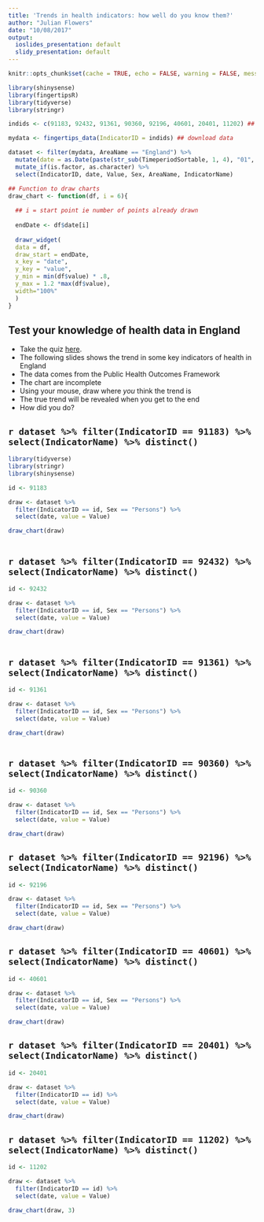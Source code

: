 ```yaml
---
title: 'Trends in health indicators: how well do you know them?'
author: "Julian Flowers"
date: "10/08/2017"
output:
  ioslides_presentation: default
  slidy_presentation: default
---
```


```r
knitr::opts_chunk$set(cache = TRUE, echo = FALSE, warning = FALSE, message = FALSE)
```

```r
library(shinysense)
library(fingertipsR)
library(tidyverse)
library(stringr)

indids <- c(91183, 92432, 91361, 90360, 92196, 40601, 20401, 11202) ## select ids

mydata <- fingertips_data(IndicatorID = indids) ## download data

dataset <- filter(mydata, AreaName == "England") %>% 
  mutate(date = as.Date(paste(str_sub(TimeperiodSortable, 1, 4), "01", "01", sep = "-"))) %>%
  mutate_if(is.factor, as.character) %>%
  select(IndicatorID, date, Value, Sex, AreaName, IndicatorName)


```


```r

## Function to draw charts
draw_chart <- function(df, i = 6){  
  
  ## i = start point ie number of points already drawn
  
  endDate <- df$date[i]
  
  drawr_widget(
  data = df,
  draw_start = endDate,
  x_key = "date",
  y_key = "value",
  y_min = min(df$value) * .8,
  y_max = 1.2 *max(df$value),
  width="100%"
  )
}
```

## Test your knowledge of health data in England

- Take the quiz [here](http://rpubs.com/jflowers/299049).
- The following slides shows the trend in some key indicators of health in England
- The data comes from the Public Health Outcomes Framework
- The chart are incomplete
- Using your mouse, draw where *you* think the trend is
- The true trend will be revealed when you get to the end
- How did you do?


## `r dataset %>% filter(IndicatorID == 91183) %>% select(IndicatorName) %>% distinct()`


```r
library(tidyverse)
library(stringr)
library(shinysense)

id <- 91183

draw <- dataset %>%
  filter(IndicatorID == id, Sex == "Persons") %>%
  select(date, value = Value)

draw_chart(draw)



```



## `r dataset %>% filter(IndicatorID == 92432) %>% select(IndicatorName) %>% distinct()`

```r


id <- 92432

draw <- dataset %>%
  filter(IndicatorID == id, Sex == "Persons") %>%
  select(date, value = Value)

draw_chart(draw)



```


## `r dataset %>% filter(IndicatorID == 91361) %>% select(IndicatorName) %>% distinct()`

```r

id <- 91361

draw <- dataset %>%
  filter(IndicatorID == id, Sex == "Persons") %>%
  select(date, value = Value)

draw_chart(draw)



```


## `r dataset %>% filter(IndicatorID == 90360) %>% select(IndicatorName) %>% distinct()`

```r

id <- 90360

draw <- dataset %>%
  filter(IndicatorID == id, Sex == "Persons") %>%
  select(date, value = Value)

draw_chart(draw)
```


## `r dataset %>% filter(IndicatorID == 92196) %>% select(IndicatorName) %>% distinct()`

```r


id <- 92196

draw <- dataset %>%
  filter(IndicatorID == id, Sex == "Persons") %>%
  select(date, value = Value)

draw_chart(draw)
```


## `r dataset %>% filter(IndicatorID == 40601) %>% select(IndicatorName) %>% distinct()`

```r

id <- 40601

draw <- dataset %>%
  filter(IndicatorID == id, Sex == "Persons") %>%
  select(date, value = Value)

draw_chart(draw)
```

## `r dataset %>% filter(IndicatorID == 20401) %>% select(IndicatorName) %>% distinct()`

```r

id <- 20401

draw <- dataset %>%
  filter(IndicatorID == id) %>%
  select(date, value = Value)

draw_chart(draw)
```

## `r dataset %>% filter(IndicatorID == 11202) %>% select(IndicatorName) %>% distinct()`

```r

id <- 11202

draw <- dataset %>%
  filter(IndicatorID == id) %>%
  select(date, value = Value)

draw_chart(draw, 3)
```
